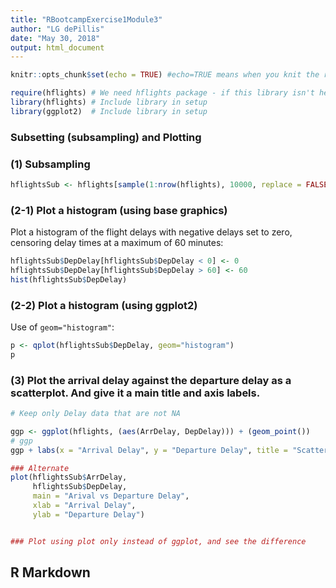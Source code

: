 ```yaml
---
title: "RBootcampExercise1Module3"
author: "LG dePillis"
date: "May 30, 2018"
output: html_document
---
```


```r
knitr::opts_chunk$set(echo = TRUE) #echo=TRUE means when you knit the rmarkdown, these lines will be printed

require(hflights) # We need hflights package - if this library isn't here, then install the package automatically
library(hflights) # Include library in setup
library(ggplot2)  # Include library in setup
```

### Subsetting (subsampling) and Plotting

### (1) Subsampling


```r
hflightsSub <- hflights[sample(1:nrow(hflights), 10000, replace = FALSE), ] # take 10000 samples
```

### (2-1) Plot a histogram (using base graphics)

Plot a histogram of the flight delays with negative delays set to zero, censoring delay times at a maximum of 60 minutes:

```r
hflightsSub$DepDelay[hflightsSub$DepDelay < 0] <- 0
hflightsSub$DepDelay[hflightsSub$DepDelay > 60] <- 60
hist(hflightsSub$DepDelay)
```

### (2-2) Plot a histogram (using ggplot2)

Use of `geom="histogram"`:

```r
p <- qplot(hflightsSub$DepDelay, geom="histogram") 
p
```

### (3) Plot the arrival delay against the departure delay as a scatterplot. And give it a main title and axis labels.

```r
# Keep only Delay data that are not NA

ggp <- ggplot(hflights, (aes(ArrDelay, DepDelay))) + (geom_point()) 
# ggp 
ggp + labs(x = "Arrival Delay", y = "Departure Delay", title = "Scatterplot of Arrival Delay vs Departure Delay")
```

```r
### Alternate
plot(hflightsSub$ArrDelay, 
     hflightsSub$DepDelay, 
     main = "Arival vs Departure Delay",
     xlab = "Arrival Delay",
     ylab = "Departure Delay")


### Plot using plot only instead of ggplot, and see the difference

```

## R Markdown